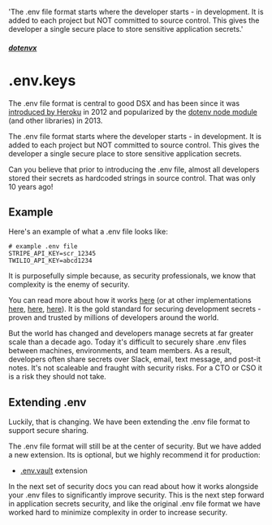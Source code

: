   'The .env file format starts where the developer starts - in development. It is added to each project but NOT committed to source control. This gives the developer a single secure place to store sensitive application secrets.'

##### [dotenvx](/docs)
# .env.keys

The .env file format is central to good DSX and has been since it was [introduced by Heroku](https://12factor.net/) in 2012 and popularized by the [dotenv node module](https://www.npmjs.com/package/dotenv) (and other libraries) in 2013.

The .env file format starts where the developer starts - in development. It is added to each project but NOT committed to source control. This gives the developer a single secure place to store sensitive application secrets.

Can you believe that prior to introducing the .env file, almost all developers stored their secrets as hardcoded strings in source control. That was only 10 years ago!

## Example

Here's an example of what a .env file looks like:

```
# example .env file
STRIPE_API_KEY=scr_12345
TWILIO_API_KEY=abcd1234
```

It is purposefully simple because, as security professionals, we know that complexity is the enemy of security.

You can read more about how it works [here](https://github.com/motdotla/dotenv) (or at other implementations [here](https://github.com/bkeepers/dotenv), [here](https://github.com/theskumar/python-dotenv), [here](https://github.com/vlucas/phpdotenv)). It is the gold standard for securing development secrets - proven and trusted by millions of developers around the world.

But the world has changed and developers manage secrets at far greater scale than a decade ago. Today it's difficult to securely share .env files between machines, environments, and team members. As a result, developers often share secrets over Slack, email, text message, and post-it notes. It's not scaleable and fraught with security risks. For a CTO or CSO it is a risk they should not take.

## Extending .env

Luckily, that is changing. We have been extending the .env file format to support secure sharing.

The .env file format will still be at the center of security. But we have added a new extension. Its is optional, but we highly recommend it for production:

* [.env.vault](/docs/security/env-vault) extension

In the next set of security docs you can read about how it works alongside your .env files to significantly improve security. This is the next step forward in application secrets security, and like the original .env file format we have worked hard to minimize complexity in order to increase security.
